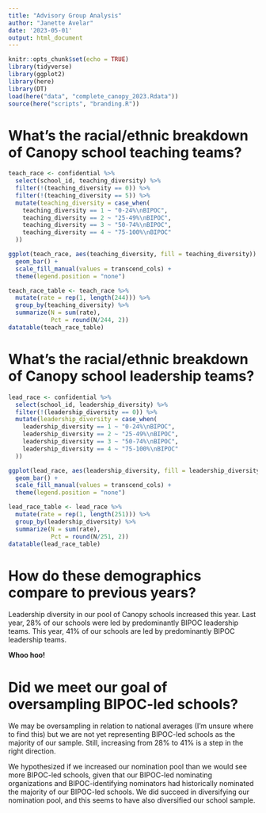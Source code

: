 ```yaml
---
title: "Advisory Group Analysis"
author: "Janette Avelar"
date: '2023-05-01'
output: html_document
---
```


```r
knitr::opts_chunk$set(echo = TRUE)
library(tidyverse)
library(ggplot2)
library(here)
library(DT)
load(here("data", "complete_canopy_2023.Rdata"))
source(here("scripts", "branding.R"))
```

# What's the racial/ethnic breakdown of Canopy school teaching teams?
```r
teach_race <- confidential %>% 
  select(school_id, teaching_diversity) %>% 
  filter(!(teaching_diversity == 0)) %>% 
  filter(!(teaching_diversity == 5)) %>% 
  mutate(teaching_diversity = case_when(
    teaching_diversity == 1 ~ "0-24%\nBIPOC",
    teaching_diversity == 2 ~ "25-49%\nBIPOC",
    teaching_diversity == 3 ~ "50-74%\nBIPOC",
    teaching_diversity == 4 ~ "75-100%\nBIPOC"
  ))

ggplot(teach_race, aes(teaching_diversity, fill = teaching_diversity)) +
  geom_bar() +
  scale_fill_manual(values = transcend_cols) +
  theme(legend.position = "none")

teach_race_table <- teach_race %>% 
  mutate(rate = rep(1, length(244))) %>% 
  group_by(teaching_diversity) %>% 
  summarize(N = sum(rate),
            Pct = round(N/244, 2))
datatable(teach_race_table)
```

# What's the racial/ethnic breakdown of Canopy school leadership teams?
```r
lead_race <- confidential %>% 
  select(school_id, leadership_diversity) %>% 
  filter(!(leadership_diversity == 0)) %>% 
  mutate(leadership_diversity = case_when(
    leadership_diversity == 1 ~ "0-24%\nBIPOC",
    leadership_diversity == 2 ~ "25-49%\nBIPOC",
    leadership_diversity == 3 ~ "50-74%\nBIPOC",
    leadership_diversity == 4 ~ "75-100%\nBIPOC"
  ))

ggplot(lead_race, aes(leadership_diversity, fill = leadership_diversity)) +
  geom_bar() +
  scale_fill_manual(values = transcend_cols) +
  theme(legend.position = "none")

lead_race_table <- lead_race %>% 
  mutate(rate = rep(1, length(251))) %>% 
  group_by(leadership_diversity) %>% 
  summarize(N = sum(rate),
            Pct = round(N/251, 2))
datatable(lead_race_table)
```

# How do these demographics compare to previous years?
Leadership diversity in our pool of Canopy schools increased this year. Last year, 28% of our schools were led by predominantly BIPOC leadership teams. This year, 41% of our schools are led by predominantly BIPOC leadership teams.

**Whoo hoo!**

# Did we meet our goal of oversampling BIPOC-led schools?
We may be oversampling in relation to national averages (I'm unsure where to find this) but we are not yet representing BIPOC-led schools as the majority of our sample. Still, increasing from 28% to 41% is a step in the right direction.

We hypothesized if we increased our nomination pool than we would see more BIPOC-led schools, given that our BIPOC-led nominating organizations and BIPOC-identifying nominators had historically nominated the majority of our BIPOC-led schools. We did succeed in diversifying our nomination pool, and this seems to have also diversified our school sample.